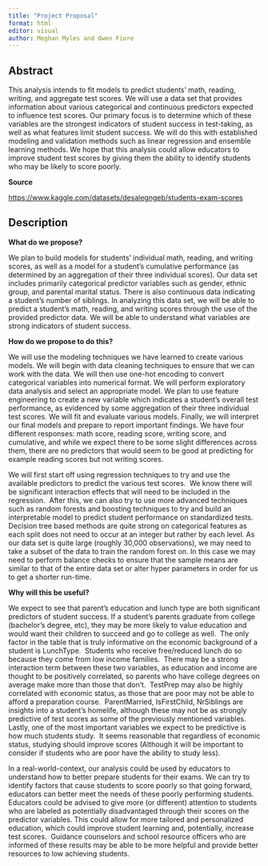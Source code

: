 ```yaml
---
title: "Project Proposal"
format: html
editor: visual
author: Meghan Myles and Owen Fiore
---
```


## **Abstract**

This analysis intends to fit models to predict students' math, reading, writing, and aggregate test scores. We will use a data set that provides information about various categorical and continuous predictors expected to influence test scores. Our primary focus is to determine which of these variables are the strongest indicators of student success in test-taking, as well as what features limit student success. We will do this with established modeling and validation methods such as linear regression and ensemble learning methods. We hope that this analysis could allow educators to improve student test scores by giving them the ability to identify students who may be likely to score poorly.

**Source**

<https://www.kaggle.com/datasets/desalegngeb/students-exam-scores>

## **Description**

**What do we propose?**

We plan to build models for students' individual math, reading, and writing scores, as well as a model for a student's cumulative performance (as determined by an aggregation of their three individual scores). Our data set includes primarily categorical predictor variables such as gender, ethnic group, and parental marital status. There is also continuous data indicating a student's number of siblings. In analyzing this data set, we will be able to predict a student's math, reading, and writing scores through the use of the provided predictor data. We will be able to understand what variables are strong indicators of student success. 

**How do we propose to do this?**

We will use the modeling techniques we have learned to create various models. We will begin with data cleaning techniques to ensure that we can work with the data. We will then use one-hot encoding to convert categorical variables into numerical format. We will perform exploratory data analysis and select an appropriate model. We plan to use feature engineering to create a new variable which indicates a student's overall test performance, as evidenced by some aggregation of their three individual test scores. We will fit and evaluate various models. Finally, we will interpret our final models and prepare to report important findings. We have four different responses: math score, reading score, writing score, and cumulative, and while we expect there to be some slight differences across them, there are no predictors that would seem to be good at predicting for example reading scores but not writing scores.

We will first start off using regression techniques to try and use the available predictors to predict the various test scores.  We know there will be significant interaction effects that will need to be included in the regression.  After this, we can also try to use more advanced techniques such as random forests and boosting techniques to try and build an interpretable model to predict student performance on standardized tests. Decision tree based methods are quite strong on categorical features as each split does not need to occur at an integer but rather by each level. As our data set is quite large (roughly 30,000 observations), we may need to take a subset of the data to train the random forest on. In this case we may need to perform balance checks to ensure that the sample means are similar to that of the entire data set or alter hyper parameters in order for us to get a shorter run-time.

**Why will this be useful?**

We expect to see that parent's education and lunch type are both significant predictors of student success. If a student's parents graduate from college (bachelor's degree, etc), they may be more likely to value education and would want their children to succeed and go to college as well.  The only factor in the table that is truly informative on the economic background of a student is LunchType.  Students who receive free/reduced lunch do so because they come from low income families.  There may be a strong interaction term between these two variables, as education and income are thought to be positively correlated, so parents who have college degrees on average make more than those that don't.  TestPrep may also be highly correlated with economic status, as those that are poor may not be able to afford a preparation course.  ParentMarried, IsFirstChild, NrSiblings are insights into a student's homelife, although these may not be as strongly predictive of test scores as some of the previously mentioned variables.  Lastly, one of the most important variables we expect to be predictive is how much students study.  It seems reasonable that regardless of economic status, studying should improve scores (Although it will be important to consider if students who are poor have the ability to study less).

In a real-world-context, our analysis could be used by educators to understand how to better prepare students for their exams. We can try to identify factors that cause students to score poorly so that going forward, educators can better meet the needs of these poorly performing students.   Educators could be advised to give more (or different) attention to students who are labeled as potentially disadvantaged through their scores on the predictor variables. This could allow for more tailored and personalized education, which could improve student learning and, potentially, increase test scores.  Guidance counselors and school resource officers who are informed of these results may be able to be more helpful and provide better resources to low achieving students.
